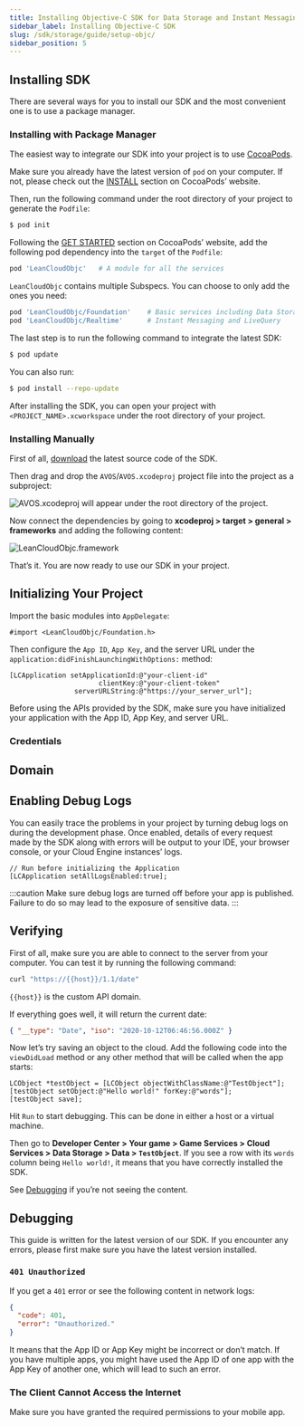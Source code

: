 ```yaml
---
title: Installing Objective-C SDK for Data Storage and Instant Messaging
sidebar_label: Installing Objective-C SDK
slug: /sdk/storage/guide/setup-objc/
sidebar_position: 5
---
```



## Installing SDK

There are several ways for you to install our SDK and the most convenient one is to use a package manager.

### Installing with Package Manager

The easiest way to integrate our SDK into your project is to use [CocoaPods](https://cocoapods.org).

Make sure you already have the latest version of `pod` on your computer. If not, please check out the [INSTALL](https://cocoapods.org) section on CocoaPods’ website.

Then, run the following command under the root directory of your project to generate the `Podfile`:

```sh
$ pod init
```

Following the [GET STARTED](https://cocoapods.org) section on CocoaPods’ website, add the following pod dependency into the `target` of the `Podfile`:

```ruby
pod 'LeanCloudObjc'   # A module for all the services
```

`LeanCloudObjc` contains multiple Subspecs. You can choose to only add the ones you need:

```ruby
pod 'LeanCloudObjc/Foundation'    # Basic services including Data Storage, SMS, and Cloud Engine
pod 'LeanCloudObjc/Realtime'      # Instant Messaging and LiveQuery
```

The last step is to run the following command to integrate the latest SDK:

```sh
$ pod update
```

You can also run:

```sh
$ pod install --repo-update
```

After installing the SDK, you can open your project with `<PROJECT_NAME>.xcworkspace` under the root directory of your project.

### Installing Manually

First of all, [download](https://releases.leanapp.cn/#/leancloud/objc-sdk/releases) the latest source code of the SDK.

Then drag and drop the `AVOS`/`AVOS.xcodeproj` project file into the project as a subproject:

![AVOS.xcodeproj will appear under the root directory of the project.](/img/quick_start/ios/subproject.png)

Now connect the dependencies by going to **xcodeproj > target > general > frameworks** and adding the following content:

![LeanCloudObjc.framework](/img/quick_start/ios/link-binary.png)

That’s it. You are now ready to use our SDK in your project.

## Initializing Your Project

Import the basic modules into `AppDelegate`:

```objc
#import <LeanCloudObjc/Foundation.h>
```

Then configure the `App ID`, `App Key`, and the server URL under the `application:didFinishLaunchingWithOptions:` method:

```objc
[LCApplication setApplicationId:@"your-client-id"
                      clientKey:@"your-client-token"
                serverURLString:@"https://your_server_url"];
```

Before using the APIs provided by the SDK, make sure you have initialized your application with the App ID, App Key, and server URL.

### Credentials

<AppConfig />

## Domain

<DomainBinding />

## Enabling Debug Logs

You can easily trace the problems in your project by turning debug logs on during the development phase. Once enabled, details of every request made by the SDK along with errors will be output to your IDE, your browser console, or your Cloud Engine instances’ logs.

```objc
// Run before initializing the Application
[LCApplication setAllLogsEnabled:true];
```

:::caution
Make sure debug logs are turned off before your app is published. Failure to do so may lead to the exposure of sensitive data.
:::

## Verifying

First of all, make sure you are able to connect to the server from your computer. You can test it by running the following command:

```sh
curl "https://{{host}}/1.1/date"
```

`{{host}}` is the custom API domain.

If everything goes well, it will return the current date:

```json
{ "__type": "Date", "iso": "2020-10-12T06:46:56.000Z" }
```

Now let’s try saving an object to the cloud. Add the following code into the `viewDidLoad` method or any other method that will be called when the app starts:

```objc
LCObject *testObject = [LCObject objectWithClassName:@"TestObject"];
[testObject setObject:@"Hello world!" forKey:@"words"];
[testObject save];
```

Hit `Run` to start debugging. This can be done in either a host or a virtual machine.

Then go to **Developer Center > Your game > Game Services > Cloud Services > Data Storage > Data > `TestObject`**. If you see a row with its `words` column being `Hello world!`, it means that you have correctly installed the SDK.

See [Debugging](#Debugging) if you’re not seeing the content.

## Debugging

This guide is written for the latest version of our SDK. If you encounter any errors, please first make sure you have the latest version installed.

### `401 Unauthorized`

If you get a `401` error or see the following content in network logs:

```json
{
  "code": 401,
  "error": "Unauthorized."
}
```

It means that the App ID or App Key might be incorrect or don’t match. If you have multiple apps, you might have used the App ID of one app with the App Key of another one, which will lead to such an error.

### The Client Cannot Access the Internet

Make sure you have granted the required permissions to your mobile app.
